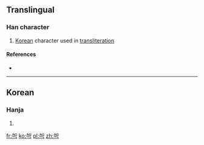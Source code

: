 ==Translingual==

===Han character===
{{Han char|rn=19|rad=力|as=04|sn=6|four=|canj=大口弓 (KRN), 大口尸 (KRS)}}

# [[Korea]]n character used in [[transliteration]]

====References====
* {{Han ref|kx=0146.241|dkj=|dj=|hdz=|uh=3516|ud=13590|bh=|bd=}}

----

==Korean==

===Hanja===
{{ko-hanja|hangeul=[[각]], [[덕]]|eumhun=|rv=gag, deog|mr=|y=}}

# {{defn|lang=ko|sort=力04}} 

[[fr:㔖]]
[[ko:㔖]]
[[pl:㔖]]
[[zh:㔖]]